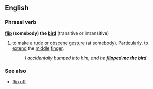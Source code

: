 ==English==
===Phrasal verb===
'''[[flip]] (somebody) the [[bird]]''' (transitive or intransitive)
#{{euphemism}} to make a [[rude]] or [[obscene]] [[gesture]] (at somebody).  Particularly, to  [[extend]] the [[middle]] [[finger]].
#:''I accidentally bumped into him, and he '''flipped me the bird'''.''

===See also===
*[[flip off]]